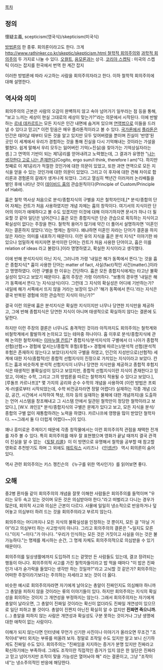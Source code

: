 [[목차]]

== 정의 ==
懷疑主義, scepticism(영국식)/skepticism(미국식)

[[방법론]]의 한 종류. 회의론이라고도 한다. 크게 [[http://www.rathinker.co.kr/skeptic/skepticism.html 철학적 회의주의]]와 [[과학적 회의주의]] 두 가지로 나눌 수 있다.
[[오컬트]], [[음모론]]과는 상극.
[[코리아 스켑틱]] : 미국의 스켑틱 이라는 잡지를 한국에서 번역 한 계간 잡지

이러한 방법론에 따라 사고하는 사람을 회의주의자라고 한다. 이하 철학적 회의주의에 대해 설명한다.

== 역사와 의미 ==
회의주의의 근본은 사람의 오감이 완벽하지 않고 속아 넘어가기 일쑤라는 점 등을 통해, "보고 느끼는 세상이 현실 그대로의 세상이 맞는가?"라는 의문에서 시작된다. 이에 반발하는 [[르네 데카르트]]는 모든 지식은 인간 내면에 숨겨져 있으며 [[연역법]]으로 이들을 드러낼 수 있다고 믿고[* 이런 믿음은 매우 플라톤적이라고 볼 수 있다. [[국가론]]에서 [[플라톤]]은 인간은 태어날 때부터 모든 것을 알고 있지만 모두 잊어버렸을 뿐이며 진실이 '반영'된 곳인 이 세계에서 우리가 경험하는 것을 통해 진실을 다시 기억해내는 것이라는 가설을 펼쳤다. 쉽게 말해서 우리 모두는 잃어버린 기억(+진실)을 찾아가는 기억상실자라는 셈.] 그 연역의 기반이 되는 제1공리를 얻어내려고 노력했는데, 그 결과가 유명한 "[[나는 생각한다 고로 나는 존재한다]](Cogito, ergo sum/I think, therefore I am)"다. 하지만 첫째로 이 제1공리가 적절한 것인가에 대한 의문이 있었고, 또한 과연 연역으로 모든 지식을 얻을 수 있는 것인가에 대한 의문이 있었다. 그리고 이 후자에 대한 견해 차이로 합리론과 경험론의 갈래가 생겨나게 되었다. 그리고 열심히 백년간 이러저러 논리배틀을 벌인 후에 나타난 것이 [[데이비드 흄]]의 관습원칙이다(Principle of Custom/Principle of Habit).

흄은 철학 역사상 처음으로 분석/종합지식의 구별을 지은 철학자인데,[* 분석/종합의 단어 자체는 칸트가 처음 사용하였지만 개념 자체는 흄의 창작이다. 여기서의 지식이란 단어의 의미가 애매하다고 볼 수도 있겠지만 이것에 대해 이야기하자면 문서가 하나 더 필요할 것 같아 일단은 넘어간다.] 흄은 모든 종합지식은 단순 관습으로 획득하는 지식이고 확실성이 없다는 주장을 편다. 철학적 용어가 많기에 약간 더 풀어서 설명하자면 '미혼인 자는 결혼하지 않았다.'라는 명제는 참이다. 왜냐하면 미혼인 자라는 단어가 결혼을 하지 않은 자라는 의미를 내포하기 때문이다. 이런 유의 지식을 흄은 분석 지식[* 이야기한 바 있으나 엄밀하게 따지자면 분석이란 단어는 칸트가 처음 사용한 단어이고, 흄은 이를 relation of ideas 라고 불렀다.]이라 명명하였고, 확실한 지식이라고 생각했다.

이에 반해 분석지식이 아닌 지식, 그러니까 가령 '내일은 해가 동쪽에서 뜬다.'는 것을 흄은 종합지식[* 흄이 사용한 단어는 matter of fact, 사실(fact)적인 사건(matter).]이라고 명명하였다. 이런 구별을 한 이유는 간단하다. 흄은 모든 종합지식에게는 타고난 불확실성이 있다고 보았기 때문이다. 흄의 주장은 가령 이러하다. "보통의 경우엔 '내일은 해가 동쪽에서 뜬다.'는 지식(상식)이다. 그런데 그 지식의 확실성은 어디에 기반하는가? 내일에 해가 서쪽에서 뜨지 않을 거라는 보장이 있나? '해가 동쪽에서 뜬다.'라는 지식은 결국 반복된 경험에 의한 관습적인 지식이 아닌가?"

결국 이런 의문에 흄은 분석지식은 확실한 지식이지만 너무나 당연한 지식만을 제공하고, 그에 반해 종합지식은 당연한 지식이 아니며 태생적으로 확실하지 않다는 결론에 도달한다. 

하지만 이런 주장의 결론은 너무나도 충격적인 것이라 아직까지도 회의주의는 철학계와 비철학계에서 활발하게 논의되고 있는 테마중 하나이다. 흄 이후로 분석/종합지식에 관해 논의한 철학자에는 [[이마누엘 칸트]][* 종합지식/분석지식의 구별에서 더 나아가 종합적 선험(선험=> 경험에 앞서는)/종합적 후험(후험=> 경험에 따르는)/분석적 선험(분석적 후험은 존재하지 않는다고 보았다)지식의 구별을 하였고, 인간의 지성만으로(선험적) 세계에 대한 지식(종합적)인 종합적 선험지식이 진정으로 가치있는 지식이라고 보았다. 칸트는 흄과 비슷하게 분석적 선험지식이 너무나 당연한 지식만을 제공하고 종합적 후험지식은 태생적인 불확실성이 있다고 보았지만, 종합적 선험지식이란 지식이 존재한다고 믿었고, 이에는 수학, 그리고 그의 방법론을 따르는 철학까지 적용될 수 있다고 보았다.], [루돌프 카르나프][* 몇 가지의 공리와 순수 수학의 개념을 사용하여 (이런 방법은 프뢰게-러셀로부터 시작되었는데, 수학 비전공자라면 정말 어렵다!) 실재하는 각종 개념 (오감, 공간, 시간에서 시작하여 책상, 의자 등의 실재하는 물체에 대한 개념까지)을 도출하는 언어 시스템을 창조해내고 그 시스템 안에서 일관된 철학만이 정당한 철학이라고 보았다.], [W.V. 콰인][* 분석/종합지식의 구별은 문제가 있다고 보고, 모든 지식을 분석/종합의 구별 없이 재통합하려는 노력을 하였다. 카르나프에 영향을 많이 받았던 철학자다. ~~그래서 둘 다 더럽게 어렵다~~]이 있다.

꽤나 흥미로운 주제이기 때문에 각종 창작물에서는 이런 회의주의적 관점을 채택한 전개를 자주 볼 수 있다. 특히 회의주의를 매우 잘 표현했으며 영화가 끝날 때까지 결국 관객이 진실을 알 수 없는 《[[토탈 리콜]]》이 이 방면으로 유명해서 철학을 공부할 때 참고할 영화로 추천받기도 하며 그 외에도 [[매트릭스]] 시리즈나 《[[인셉션]]》 역시 회의론이 숨어있다.

역사 관련 회의주의는 키스 젱킨슨의 《누구를 위한 역사인가》를 읽어보면 좋다.

== 오해 ==
중2병 환자들 같이 회의주의의 개념을 잘못 이해한 사람들은 회의주의를 들먹이며 "우리는 모두 속고 있는 것이며 모든 것은 의심받아야 한다."라고 떠벌리고 다니는 경우가 많은데, 회의적 사고와 의심은 근본이 다르다. 사물에 일일히 냉소적으로 반응하거나 덮어놓고 의심부터 하려 드는 것을 회의주의라고 부르지 않는다.

회의주의는 어디까지나 모든 지식의 불확실성을 인정하는 것 뿐이지, 모든 걸 "아닐 거야"라고 의심부터 하는 사고방식이 아니다. 그리고 회의주의의 결론은 "~일지도 모른다."이지 "~이다."가 아니다. "우리가 인식하는 모든 것은 거짓이고 사실을 아는 것은 불가능하다."는 명제를 제시하는 순간, 그 명제 자체도 회의주의적으로 의심받을 수 있기 때문이다.

회의주의를 일상생활에까지 도입하려 드는 겉멋만 든 사람들도 있는데, 결코 장려되는 행동이 아니다. 회의주의적 사고를 가진 철학자들이라고 밥 먹을 때마다 "이 밥은 진짜인가 내가 숟가락을 들었다는 생각만 하는 것일까?"라고 고뇌할 것 같은가? 회의주의는 어떠한 주장이라기보다는 주의하는 자세라고 보는 것이 더 옳다.

비슷한 예시로 회의주의자라면 자기에게 날아오는 총알이 진짜인지도 의심해야 하니까 그 총알을 피하지 않을 것이라는 류의 이야기들이 있다. 하지만 회의주의는 지식의 확실성을 회의하는 것이지 그 개연성을 부정하지는 않는다. 그래서 회의주의자는 자기에게 총알이 날라오면, 그 총알이 진짜일 것이라는 확신이 없더라도 진짜일 개연성이 있으므로 일단 피하고 볼 것이다. 총알이 진짠지 아닌진 확실히 알 수 없지만 '''진짜면 죽으니까.'''(…) 총알을 피하지 않는 사람은 개연성과 확실성도 구분 못하는 것이거나 그냥 생명에 대한 애착이 없는 사람이다. 

이해가 되지 않는다면 인터넷에 무언가 신기한 사진이나 이야기가 올라오면 무조건 "조작이네"부터 외치는 부류를 떠올려 보자. 정말로 조작일 수도 있지만 알고 보니 신기하게도 진짜일 수도 있다. 회의주의는 "진짜임을 지지하는 증거가 분명 있지만 진짜라고 확신하기에는 부족하네. 그래도 조작이란 직접적인 증거가 있지 않은 한 일단은 진짜라고 믿고 넘어가지만 조작이 맞을 가능성은 열어놔야 해" 라는 결론이고, 그냥 "조작이네"는 냉소주의적인 반응에 해당한다.
